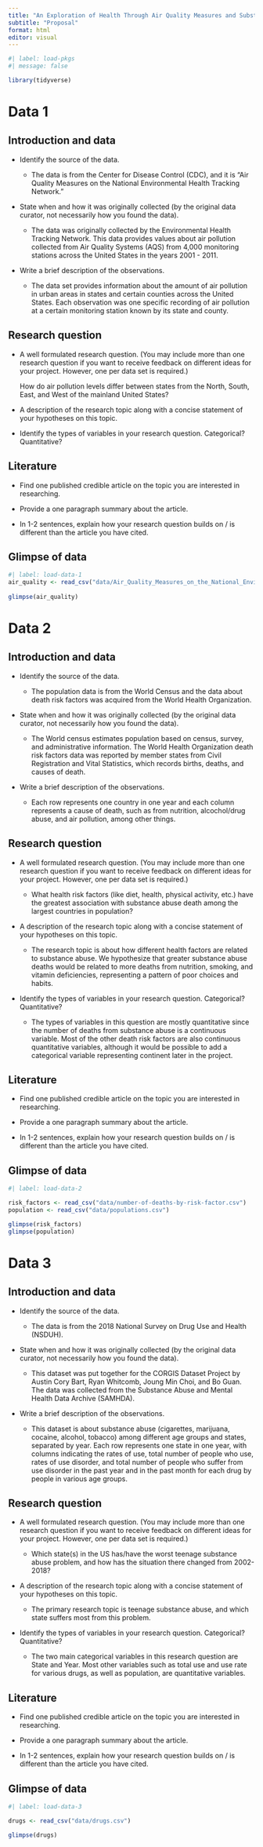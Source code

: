 ```yaml
---
title: "An Exploration of Health Through Air Quality Measures and Substance Abuse"
subtitle: "Proposal"
format: html
editor: visual
---
```


```r
#| label: load-pkgs
#| message: false

library(tidyverse)
```

# Data 1

## Introduction and data

-   Identify the source of the data.

    -   The data is from the Center for Disease Control (CDC), and it is "Air Quality Measures on the National Environmental Health Tracking Network."

-   State when and how it was originally collected (by the original data curator, not necessarily how you found the data).

    -   The data was originally collected by the Environmental Health Tracking Network. This data provides values about air pollution collected from Air Quality Systems (AQS) from 4,000 monitoring stations across the United States in the years 2001 - 2011.

-   Write a brief description of the observations.

    -   The data set provides information about the amount of air pollution in urban areas in states and certain counties across the United States. Each observation was one specific recording of air pollution at a certain monitoring station known by its state and county.

## Research question

-   A well formulated research question. (You may include more than one research question if you want to receive feedback on different ideas for your project. However, one per data set is required.)

    How do air pollution levels differ between states from the North, South, East, and West of the mainland United States?

-   A description of the research topic along with a concise statement of your hypotheses on this topic.

-   Identify the types of variables in your research question. Categorical? Quantitative?

## Literature

-   Find one published credible article on the topic you are interested in researching.

-   Provide a one paragraph summary about the article.

-   In 1-2 sentences, explain how your research question builds on / is different than the article you have cited.

## Glimpse of data

```r
#| label: load-data-1
air_quality <- read_csv("data/Air_Quality_Measures_on_the_National_Environmental_Health_Tracking_Network (1).csv")
 
glimpse(air_quality)

```

# Data 2

## Introduction and data

-   Identify the source of the data.

    -   The population data is from the World Census and the data about death risk factors was acquired from the World Health Organization.

-   State when and how it was originally collected (by the original data curator, not necessarily how you found the data).

    -   The World census estimates population based on census, survey, and administrative information. The World Health Organization death risk factors data was reported by member states from Civil Registration and Vital Statistics, which records births, deaths, and causes of death.

-   Write a brief description of the observations.

    -   Each row represents one country in one year and each column represents a cause of death, such as from nutrition, alcochol/drug abuse, and air pollution, among other things.

## Research question

-   A well formulated research question. (You may include more than one research question if you want to receive feedback on different ideas for your project. However, one per data set is required.)

    -   What health risk factors (like diet, health, physical activity, etc.) have the greatest association with substance abuse death among the largest countries in population?

-   A description of the research topic along with a concise statement of your hypotheses on this topic.

    -   The research topic is about how different health factors are related to substance abuse. We hypothesize that greater substance abuse deaths would be related to more deaths from nutrition, smoking, and vitamin deficiencies, representing a pattern of poor choices and habits.

-   Identify the types of variables in your research question. Categorical? Quantitative?

    -   The types of variables in this question are mostly quantitative since the number of deaths from substance abuse is a continuous variable. Most of the other death risk factors are also continuous quantitative variables, although it would be possible to add a categorical variable representing continent later in the project.

## Literature

-   Find one published credible article on the topic you are interested in researching.

-   Provide a one paragraph summary about the article.

-   In 1-2 sentences, explain how your research question builds on / is different than the article you have cited.

## Glimpse of data

```r
#| label: load-data-2

risk_factors <- read_csv("data/number-of-deaths-by-risk-factor.csv")
population <- read_csv("data/populations.csv")

glimpse(risk_factors)
glimpse(population)

```

# Data 3

## Introduction and data

-   Identify the source of the data.

    -   The data is from the 2018 National Survey on Drug Use and Health (NSDUH).

-   State when and how it was originally collected (by the original data curator, not necessarily how you found the data).

    -   This dataset was put together for the CORGIS Dataset Project by Austin Cory Bart, Ryan Whitcomb, Joung Min Choi, and Bo Guan. The data was collected from the Substance Abuse and Mental Health Data Archive (SAMHDA).

-   Write a brief description of the observations.

    -   This dataset is about substance abuse (cigarettes, marijuana, cocaine, alcohol, tobacco) among different age groups and states, separated by year. Each row represents one state in one year, with columns indicating the rates of use, total number of people who use, rates of use disorder, and total number of people who suffer from use disorder in the past year and in the past month for each drug by people in various age groups.

## Research question

-   A well formulated research question. (You may include more than one research question if you want to receive feedback on different ideas for your project. However, one per data set is required.)

    -   Which state(s) in the US has/have the worst teenage substance abuse problem, and how has the situation there changed from 2002-2018?

-   A description of the research topic along with a concise statement of your hypotheses on this topic.

    -   The primary research topic is teenage substance abuse, and which state suffers most from this problem.

-   Identify the types of variables in your research question. Categorical? Quantitative?

    -   The two main categorical variables in this research question are State and Year. Most other variables such as total use and use rate for various drugs, as well as population, are quantitative variables.

## Literature

-   Find one published credible article on the topic you are interested in researching.

-   Provide a one paragraph summary about the article.

-   In 1-2 sentences, explain how your research question builds on / is different than the article you have cited.

## Glimpse of data

```r
#| label: load-data-3

drugs <- read_csv("data/drugs.csv")

glimpse(drugs)
```
